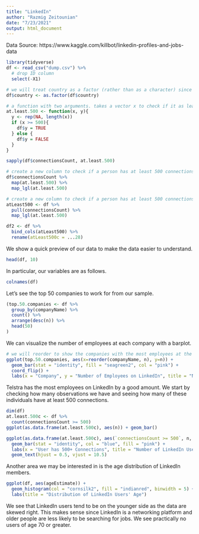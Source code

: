 ```yaml
---
title: "LinkedIn"
author: "Razmig Zeitounian"
date: "7/23/2021"
output: html_document
---
```


Data Source: https://www.kaggle.com/killbot/linkedin-profiles-and-jobs-data 

```r
library(tidyverse)
df <- read_csv("dump.csv") %>% 
  # drop ID column
  select(-X1)

# we will treat country as a factor (rather than as a character) since it is a variable with one level (au)
df$country <- as.factor(df$country)

# a function with two arguments. takes a vector x to check if it as least 500 and creates a new column y
at.least.500 <- function(x, y){
  y <- rep(NA, length(x))
  if (x >= 500){
    df$y = TRUE
  } else {
    df$y = FALSE
  }
}

sapply(df$connectionsCount, at.least.500)

# create a new column to check if a person has at least 500 connections using handmade function
df$connectionsCount %>% 
  map(at.least.500) %>% 
  map_lgl(at.least.500)

# create a new column to check if a person has at least 500 connections using handmade function
atLeast500 <- df %>% 
  pull(connectionsCount) %>% 
  map_lgl(at.least.500)

df2 <- df %>% 
  bind_cols(atLeast500) %>% 
  rename(atLeast500c = ...28)
```

We show a quick preview of our data to make the data easier to understand.

```r
head(df, 10)
```

In particular, our variables are as follows.

```r
colnames(df)
```


Let's see the top 50 companies to work for from our sample. 

```r
(top.50.companies <- df %>% 
  group_by(companyName) %>% 
  count() %>% 
  arrange(desc(n)) %>% 
  head(50)
)
```

We can visualize the number of employees at each company with a barplot.

```r
# we will reorder to show the companies with the most employees at the top of the chart for readability
ggplot(top.50.companies, aes(x=reorder(companyName, n), y=n)) +
  geom_bar(stat = "identity", fill = "seagreen2", col = "pink") +
  coord_flip() +
  labs(x = "Company", y = "Number of Employees on LinkedIn", title = "Number of Employees Per Company on LinkedIn") 
```

Telstra has the most employees on LinkedIn by a good amount. 
We start by checking how many observations we have and seeing how many of these individuals have at least 500 connections.

```r
dim(df)
at.least.500c <- df %>% 
  count(connectionsCount >= 500)
ggplot(as.data.frame(at.least.500c), aes(n)) + geom_bar()

ggplot(as.data.frame(at.least.500c), aes(`connectionsCount >= 500`, n, label = n)) + 
  geom_bar(stat = "identity", col = "blue", fill = "pink") +
  labs(x = "User has 500+ Connections", title = "Number of LinkedIn Users with 500+ Connections") +
  geom_text(hjust = 0.5, vjust = 10.5)
```

Another area we may be interested in is the age distribution of LinkedIn members.

```r
ggplot(df, aes(ageEstimate)) +
  geom_histogram(col = "cornsilk2", fill = "indianred", binwidth = 5) +
  labs(title = "Distribution of LinkedIn Users' Age")
```

We see that LinkedIn users tend to be on the younger side as the data are skewed right. This makes sense since LinkedIn is a networking platform and older people are less likely to be searching for jobs. We see practically no users of age 70 or greater.

```r

```

